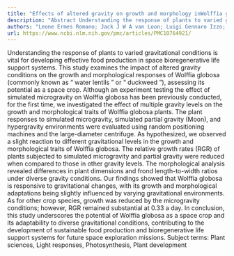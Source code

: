 ```yaml
---
title: "Effects of altered gravity on growth and morphology inWolffia globosaimplications for bioregenerative life support systems and space-based agriculture"
description: "Abstract Understanding the response of plants to varied gravitational conditions is vital for developing effective food production in space bioregenerative life support systems. This study examines th..."
authors: "Leone Ermes Romano; Jack J W A van Loon; Luigi Gennaro Izzo; Maurizio Iovane; Giovanna Aronne"
url: https://www.ncbi.nlm.nih.gov/pmc/articles/PMC10764921/
---
```


Understanding the response of plants to varied gravitational conditions is vital for developing effective food production in space bioregenerative life support systems. This study examines the impact of altered gravity conditions on the growth and morphological responses of Wolffia globosa (commonly known as “ water lentils ” or “ duckweed ”), assessing its potential as a space crop. Although an experiment testing the effect of simulated microgravity on Wolffia globosa has been previously conducted, for the first time, we investigated the effect of multiple gravity levels on the growth and morphological traits of Wolffia globosa plants. The plant responses to simulated microgravity, simulated partial gravity (Moon), and hypergravity environments were evaluated using random positioning machines and the large-diameter centrifuge. As hypothesized, we observed a slight reaction to different gravitational levels in the growth and morphological traits of Wolffia globosa. The relative growth rates (RGR) of plants subjected to simulated microgravity and partial gravity were reduced when compared to those in other gravity levels. The morphological analysis revealed differences in plant dimensions and frond length-to-width ratios under diverse gravity conditions. Our findings showed that Wolffia globosa is responsive to gravitational changes, with its growth and morphological adaptations being slightly influenced by varying gravitational environments. As for other crop species, growth was reduced by the microgravity conditions; however, RGR remained substantial at 0.33 a day. In conclusion, this study underscores the potential of Wolffia globosa as a space crop and its adaptability to diverse gravitational conditions, contributing to the development of sustainable food production and bioregenerative life support systems for future space exploration missions. Subject terms: Plant sciences, Light responses, Photosynthesis, Plant development
